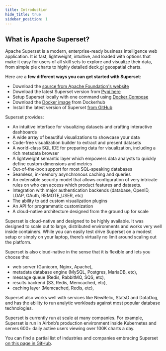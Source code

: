 ```yaml
---
title: Introduction
hide_title: true
sidebar_position: 1
---
```


## What is Apache Superset?

Apache Superset is a modern, enterprise-ready business intelligence web application. It
is fast, lightweight, intuitive, and loaded with options that make it easy for users of all skill
sets to explore and visualize their data, from simple pie charts to highly detailed deck.gl
geospatial charts.

Here are a **few different ways you can get started with Superset**:

- Download the [source from Apache Foundation's website](https://dist.apache.org/repos/dist/release/superset/1.4.1/)
- Download the latest Superset version from [Pypi here](https://pypi.org/project/apache-superset/)
- Setup Superset locally with one command
  using [Docker Compose](installation/installing-superset-using-docker-compose)
- Download the [Docker image](https://hub.docker.com/r/apache/superset) from Dockerhub
- Install the latest version of Superset
  [from GitHub](https://github.com/apache/superset/tree/latest)

Superset provides:

- An intuitive interface for visualizing datasets and crafting interactive dashboards
- A wide array of beautiful visualizations to showcase your data
- Code-free visualization builder to extract and present datasets
- A world-class SQL IDE for preparing data for visualization, including a rich metadata browser
- A lightweight semantic layer which empowers data analysts to quickly define custom dimensions and metrics
- Out-of-the-box support for most SQL-speaking databases
- Seamless, in-memory asynchronous caching and queries
- An extensible security model that allows configuration of very intricate rules on who can access which product features and datasets.
- Integration with major authentication backends (database, OpenID, LDAP, OAuth, REMOTE_USER, etc)
- The ability to add custom visualization plugins
- An API for programmatic customization
- A cloud-native architecture designed from the ground up for scale

Superset is cloud-native and designed to be highly available. It was designed to scale out to large,
distributed environments and works very well inside containers. While you can easily test drive
Superset on a modest setup or simply on your laptop, there’s virtually no limit around scaling out
the platform.

Superset is also cloud-native in the sense that it is flexible and lets you choose the:

- web server (Gunicorn, Nginx, Apache),
- metadata database engine (MySQL, Postgres, MariaDB, etc),
- message queue (Redis, RabbitMQ, SQS, etc),
- results backend (S3, Redis, Memcached, etc),
- caching layer (Memcached, Redis, etc),

Superset also works well with services like NewRelic, StatsD and DataDog, and has the ability to run
analytic workloads against most popular database technologies.

Superset is currently run at scale at many companies. For example, Superset is run in Airbnb’s
production environment inside Kubernetes and serves 600+ daily active users viewing over 100K charts
a day.

You can find a partial list of industries and companies embracing Superset
[on this page in GitHub](https://github.com/apache/superset/blob/master/RESOURCES/INTHEWILD.md).
